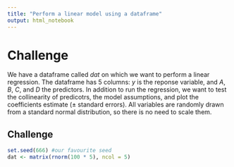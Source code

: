 ```yaml
---
title: "Perform a linear model using a dataframe"
output: html_notebook
---
```


# Challenge

We have a dataframe called *dat* on which we want to perform a linear regression. The dataframe has 5 columns: *y* is the reponse variable, and *A*, *B*, *C*, and *D* the predictors. In addition to run the regression, we want to test the collinearity of predicotrs, the model assumptions, and plot the coefficients estimate ($\pm$ standard errors). All variables are randomly drawn from a standard normal distribution, so there is no need to scale them.

## Challenge 
```r
set.seed(666) #our favourite seed
dat <- matrix(rnorm(100 * 5), ncol = 5)
```